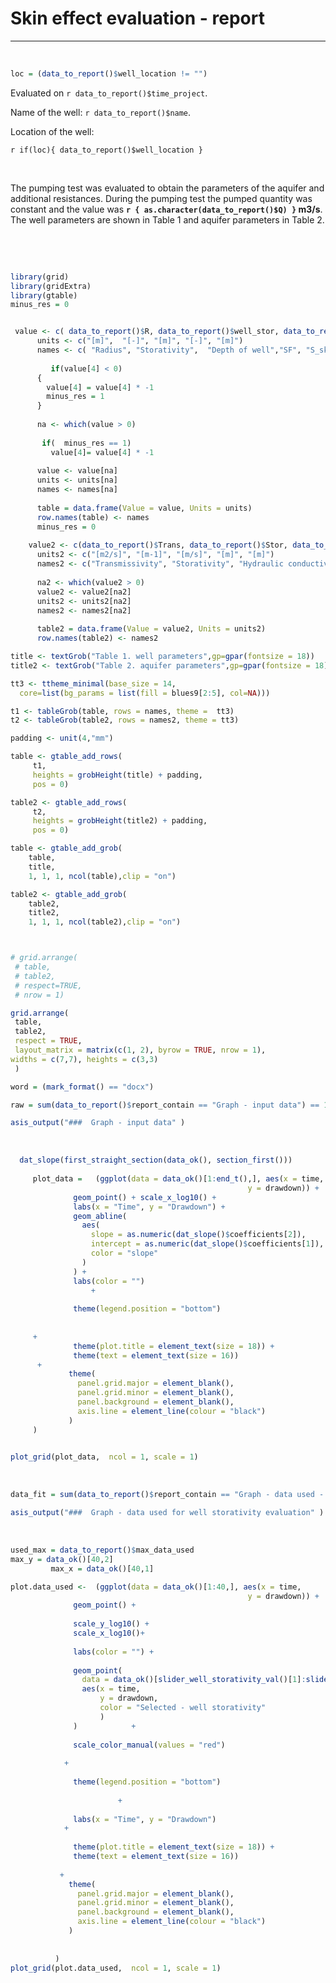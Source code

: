 

# Skin effect evaluation - report

***

&nbsp;


```{r, echo=FALSE,  warning = FALSE }

loc = (data_to_report()$well_location != "")
```


Evaluated on `r data_to_report()$time_project`.

Name of the well: `r data_to_report()$name`.

Location of the well: 

`r if(loc){ data_to_report()$well_location }`


&nbsp;
&nbsp;
&nbsp;


The pumping test was evaluated to obtain the parameters of the aquifer and additional resistances. During the pumping test the pumped quantity was constant and the value was  **`r { as.character(data_to_report()$Q) }` m3/s**. The well parameters are shown in Table 1 and aquifer parameters in Table 2.


&nbsp;
&nbsp;
&nbsp;

&nbsp;

```{r , echo=FALSE, comment = NA, warning = FALSE, memory.limit(size = 60000), fig.width = 9, fig.height = 4}


library(grid)
library(gridExtra)
library(gtable)
minus_res = 0


 value <- c( data_to_report()$R, data_to_report()$well_stor, data_to_report()$well_depth, data_to_report()$skin_faktor, data_to_report()$additional_resistance)
      units <- c("[m]",  "[-]", "[m]", "[-]", "[m]")
      names <- c( "Radius", "Storativity",  "Depth of well","SF", "S_skin" )
        
         if(value[4] < 0)
      {
        value[4] = value[4] * -1
        minus_res = 1
      }
      
      na <- which(value > 0)
      
       if(  minus_res == 1)
         value[4]= value[4] * -1
      
      value <- value[na]
      units <- units[na]
      names <- names[na]
      
      table = data.frame(Value = value, Units = units)
      row.names(table) <- names
      minus_res = 0
      
    value2 <- c(data_to_report()$Trans, data_to_report()$Stor, data_to_report()$hydraulic_cond, data_to_report()$cone_of_depr, data_to_report()$aqua_thick)
      units2 <- c("[m2/s]", "[m-1]", "[m/s]", "[m]", "[m]")
      names2 <- c("Transmissivity", "Storativity", "Hydraulic conductivity", "Cone of depression", "Aquifer thickness")
      
      na2 <- which(value2 > 0)
      value2 <- value2[na2]
      units2 <- units2[na2]
      names2 <- names2[na2]
      
      table2 = data.frame(Value = value2, Units = units2)
      row.names(table2) <- names2

title <- textGrob("Table 1. well parameters",gp=gpar(fontsize = 18))
title2 <- textGrob("Table 2. aquifer parameters",gp=gpar(fontsize = 18))

tt3 <- ttheme_minimal(base_size = 14,
  core=list(bg_params = list(fill = blues9[2:5], col=NA)))

t1 <- tableGrob(table, rows = names, theme =  tt3)
t2 <- tableGrob(table2, rows = names2, theme = tt3)

padding <- unit(4,"mm")

table <- gtable_add_rows(
     t1, 
     heights = grobHeight(title) + padding,
     pos = 0)

table2 <- gtable_add_rows(
     t2, 
     heights = grobHeight(title2) + padding,
     pos = 0)

table <- gtable_add_grob(
    table, 
    title, 
    1, 1, 1, ncol(table),clip = "on")

table2 <- gtable_add_grob(
    table2, 
    title2, 
    1, 1, 1, ncol(table2),clip = "on")



# grid.arrange(
 # table,
 # table2,
 # respect=TRUE,
 # nrow = 1)

grid.arrange(
 table,
 table2,
 respect = TRUE,
 layout_matrix = matrix(c(1, 2), byrow = TRUE, nrow = 1),
widths = c(7,7), heights = c(3,3)
 )

```




```{r, collapse=TRUE, echo=FALSE, comment=NA, tidy=FALSE}
word = (mark_format() == "docx")
```

\newpage

```{r, collapse=TRUE, echo=FALSE, comment=NA, tidy=FALSE}
raw = sum(data_to_report()$report_contain == "Graph - input data") == 1
```


```{r, eval = raw, echo=FALSE,  warning = FALSE, fig.align ='center'}
asis_output("###  Graph - input data" )
```
&nbsp;

```{r , collapse=TRUE, echo=FALSE,comment = NA, fig.width = 11, fig.asp = 0.5, fig.align ='left', warning = FALSE }

  dat_slope(first_straight_section(data_ok(), section_first()))
         
     plot_data =   (ggplot(data = data_ok()[1:end_t(),], aes(x = time,
                                                     y = drawdown)) +
              geom_point() + scale_x_log10() +
              labs(x = "Time", y = "Drawdown") +
              geom_abline(
                aes(
                  slope = as.numeric(dat_slope()$coefficients[2]),
                  intercept = as.numeric(dat_slope()$coefficients[1]),
                  color = "slope"
                )
              ) +
              labs(color = "")
                  +
              
              theme(legend.position = "bottom")
            
          
     +
              theme(plot.title = element_text(size = 18)) +
              theme(text = element_text(size = 16))
      +
             theme(
               panel.grid.major = element_blank(),
               panel.grid.minor = element_blank(),
               panel.background = element_blank(),
               axis.line = element_line(colour = "black")
             ) 
     )
          

plot_grid(plot_data,  ncol = 1, scale = 1)

```

&nbsp;

```{r, collapse=TRUE, echo=FALSE, comment=NA, tidy=FALSE}
data_fit = sum(data_to_report()$report_contain == "Graph - data used - Cd") == 1
```


```{r, eval = data_fit, echo=FALSE,  warning = FALSE, fig.align ='center'}
asis_output("###  Graph - data used for well storativity evaluation" )
```


&nbsp;


```{r , eval = data_fit, collapse=TRUE, echo=FALSE,comment = NA, fig.width = 11, fig.asp = 0.5, fig.align ='left', warning = FALSE }

used_max = data_to_report()$max_data_used
max_y = data_ok()[40,2]
         max_x = data_ok()[40,1]

plot.data_used <-  (ggplot(data = data_ok()[1:40,], aes(x = time,
                                                     y = drawdown)) +
              geom_point() +
              
              scale_y_log10() +
              scale_x_log10()+
              
              labs(color = "") +
              
              geom_point(
                data = data_ok()[slider_well_storativity_val()[1]:slider_well_storativity_val()[2], ],
                aes(x = time,
                    y = drawdown,
                    color = "Selected - well storativity"
                    )
              )            +
                
              scale_color_manual(values = "red")
            
            +
              
              theme(legend.position = "bottom")
            
                        + 
            
              labs(x = "Time", y = "Drawdown") 
            +
              
              theme(plot.title = element_text(size = 18)) +
              theme(text = element_text(size = 16)) 
        
           +
             theme(
               panel.grid.major = element_blank(),
               panel.grid.minor = element_blank(),
               panel.background = element_blank(),
               axis.line = element_line(colour = "black")
             )
            
            
          )
plot_grid(plot.data_used,  ncol = 1, scale = 1)

```





